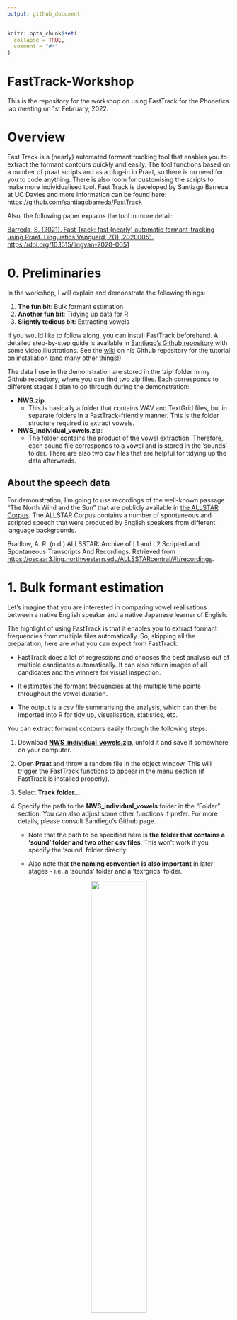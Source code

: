 ```yaml
---
output: github_document
---
```


<!-- README.md is generated from README.Rmd. Please edit that file -->

```r
knitr::opts_chunk$set(
  collapse = TRUE,
  comment = "#>"
)
```

# FastTrack-Workshop

<!-- badges: start -->
<!-- badges: end -->

<!-- README.md is generated from README.Rmd. Please edit that file -->

This is the repository for the workshop on using FastTrack for the
Phonetics lab meeting on 1st February, 2022.

# Overview

Fast Track is a (nearly) automated formant tracking tool that enables
you to extract the formant contours quickly and easily. The tool
functions based on a number of praat scripts and as a plug-in in Praat,
so there is no need for you to code anything. There is also room for
customising the scripts to make more individualised tool. Fast Track is
developed by Santiago Barreda at UC Davies and more information can be
found here: <https://github.com/santiagobarreda/FastTrack>

Also, the following paper explains the tool in more detail:

[Barreda, S. (2021). Fast Track: fast (nearly) automatic
formant-tracking using Praat. Linguistics Vanguard, 7(1), 20200051.
https://doi.org/10.1515/lingvan-2020-0051](https://www.degruyter.com/document/doi/10.1515/lingvan-2020-0051/html)

# 0. Preliminaries

In the workshop, I will explain and demonstrate the following things:

1. **The fun bit**: Bulk formant estimation
2. **Another fun bit**: Tidying up data for R
3. **Slightly tedious bit**: Extracting vowels

If you would like to follow along, you can install FastTrack beforehand. A detailed step-by-step guide is available in [Santiago’s Github repository](https://github.com/santiagobarreda/FastTrack) with some video illustrations. See the [wiki](https://github.com/santiagobarreda/FastTrack/wiki) on his Github repository for the tutorial on installation (and many other things!)

The data I use in the demonstration are stored in the 'zip' folder in my Github repository, where you can find two zip files. Each corresponds to different stages I plan to go through during the demonstration:

- **NWS.zip**: 
    - This is basically a folder that contains WAV and TextGrid files, but in separate folders in a FastTrack-friendly manner. This is the folder structure required to extract vowels.
- **NWS_individual_vowels.zip**: 
    - The folder contains the product of the vowel extraction. Therefore, each sound file corresponds to a vowel and is stored in the 'sounds' folder. There are also two csv files that are helpful for tidying up the data afterwards.

## About the speech data

For demonstration, I’m going to use recordings of the well-known passage
“The North Wind and the Sun” that are publicly available in [the ALLSTAR
Corpus](https://groups.linguistics.northwestern.edu/speech_comm_group/allsstar2/#!/).
The ALLSTAR Corpus contains a number of spontaneous and scripted speech
that were produced by English speakers from different language
backgrounds.

Bradlow, A. R. (n.d.) ALLSSTAR: Archive of L1 and L2 Scripted and
Spontaneous Transcripts And Recordings. Retrieved from
<https://oscaar3.ling.northwestern.edu/ALLSSTARcentral/#!/recordings>.

# 1. Bulk formant estimation

Let's imagine that you are interested in comparing vowel realisations between a native English speaker and a native Japanese learner of English. 

The highlight of using FastTrack is that it enables you to extract formant frequencies from multiple files automatically. So, skipping all the preparation, here are what you can expect from FastTrack:

- FastTrack does a lot of regressions and chooses the best analysis out of multiple candidates automatically. It can also return images of all candidates and the winners for visual inspection. 

- It estimates the formant frequencies at the multiple time points throughout the vowel duration.

- The output is a csv file summarising the analysis, which can then be imported into R for tidy up, visualisation, statistics, etc. 

You can extract formant contours easily through the following steps:

1. Download [**NWS_individual_vowels.zip**](https://github.com/TakayukiNagamine/FastTrack-Workshop/raw/main/zip/NWS_individual_vowels.zip), unfold it and save it somewhere on your computer.

2. Open **Praat** and throw a random file in the object window. This will trigger the FastTrack functions to appear in the menu section (if FastTrack is installed properly).

3. Select **Track folder...**.

4. Specify the path to the **NWS_individual_vowels** folder in the "Folder" section. You can also adjust some other functions if prefer. For more details, please consult Sandiego's Github page.

    - Note that the path to be specified here is **the folder that contains a 'sound' folder and two other csv files**. This won't work if you specify the 'sound' folder directly. 
    
    - Also note that **the naming convention is also important** in later stages - i.e. a 'sounds' folder and a 'texrgrids' folder.

<p align="center">
<img src="https://github.com/TakayukiNagamine/FastTrack-Workshop/blob/baefed6e4a16e2d3b4d24cc280743bee8c3f4dfe/images/trackfolder01.png" width = 50%>
</p>

<p align="center">
<img src="https://github.com/TakayukiNagamine/FastTrack-Workshop/blob/6a5ab4e82ad7ef17021eb3fa7fbfae4262c8bc7d/images/071_F_ENG_0025_comparison.png" width = 50%>
</p>

This operation yields quite a few output files, for which we don't have enough time to look through all. (If interested, you can download **"NWS_results.zip"** to see the full results.) The most important here is the results of the formant estimation, stored in a csv file as **aggregate_data.csv** in **processed_data** folder. Here is the glimpse of it: 

<p align="center">
<img src="https://github.com/TakayukiNagamine/FastTrack-Workshop/blob/51f898dc45415f4d5f22719334d37dc2e7d62cb1/images/aggregate_data.png" width = 100%>
</p>


# 2. Tidying up data for R

I think FastTrack becomes even more powerful if combined with R. This, however, requires you to figure out how to tidy up the data for a more R-friendly data frame. If interested, you can look at my R code ([**FastTrack.R**](https://github.com/TakayukiNagamine/FastTrack-Workshop/blob/main/FastTrack.R)) to tidy up the data, which I wrote based on Sam's script.

Below is my attempt to visualise vowels of nonnative English speakers from the Asian countries (Asian Englishes speakers). 

# 3. Extracting vowels

OK, we have seen that FastTrack is a very powerful tool in automatic formant estimation for a bulk of vowels and then R could also be used to play around with the FastTrack data. However, formant estimation requires each audio file to contain vocalic components throughout the duration, which means that we need to clip out every vowel token from the recording. Thankfully, FastTrack is also ready to do this for us. 

If you wish to follow along, the following instructions should work:

1. Download [**NWS.zip**](https://github.com/TakayukiNagamine/FastTrack-Workshop/raw/main/zip/NWS.zip) and save it somewhere on your computer. Again, I have already made the structure optimal for the vowel extraction. 

2. Open **Praat** and throw a random file in the object window. This will trigger the FastTrack functions to appear in the menu section.

3. Select **Tools...**, then **Extract vowels with TextGrids**.

4. Specify the following:

    - **Sound folder**: Path to "sounds" in the NWS folder containing .wav files.
    - **TextGrid folder**: Path to "textgrids" in the NWS folder containing .TextGrid files.
    - **Output folder**: Path to the folder where you wish to save the outputs. You could specify an existing location or create one by typing it there.
    - **Which tier contains segmentation information?**: Specify the tier in which phonemic transcription/segmentation has been performed. In the current example, the segmentation is done in Tier 2 so type 2.
    - **Which tier contains word information?**: Specify the tier with words. Type 1 in this case.
    - **Is stress marked on vowels?**: Tick the box if you wish to take stress into account. If you use forced alignment to segment the speech, stress is marked alongside each vowel. For example, you will find "AE1", which means a TRAP vowel that bears the primary stress, or "AE2" the secondary stress, etc.

<p align="center">
<img src="https://github.com/TakayukiNagamine/FastTrack-Workshop/blob/c3015ff5f06a6ba7d353981eadcece64e3f85706/images/vowel_extraction.png" width = 100%>
</p>

# 4. Other interesting stuff

I have demonstrated the overview of my vowel analysis workflow, but these are only basic things. 

1. **Segmenting audio files into phonemes using** [**Montreal Forced
    Aligner**](https://montreal-forced-aligner.readthedocs.io/en/latest/)
    
    - You need audio files and acoomanying Praat TextGrids that contain a
    tier with phonemically segmented intervals and I find it useful to
    use Montreal Forced Aligner (MFA) to prepare the files. Dr Eleanor Chodroff recently held a workshop on using MFA at Rutgers
    University and the video can be found on Youtube [https://www.youtube.com/watch?v=Zhj-ccMDj_w](https://www.youtube.com/watch?v=Zhj-ccMDj_w). She also
    develops a comprehensive user manual for
    MFA which can be found at [https://eleanorchodroff.com/tutorial/montreal-forced-aligner-v2.html](https://eleanorchodroff.com/tutorial/montreal-forced-aligner-v2.html).

2. **Formant correction**

    - At this stage, my analyses remain very coarse as it still takes me a lot of time checking if the segmenetation is correct before extracting vowels. However, you may want to check the accuracy of formant estimation and hand correct the measurement if necessary. FastTrack has a capacity for this, and you can learn about it in [How to analyze a folder](https://github.com/santiagobarreda/FastTrack/wiki/How-to-analyze-a-folder) and [Fixing errors](https://github.com/santiagobarreda/FastTrack/wiki/Fixing-Errors).